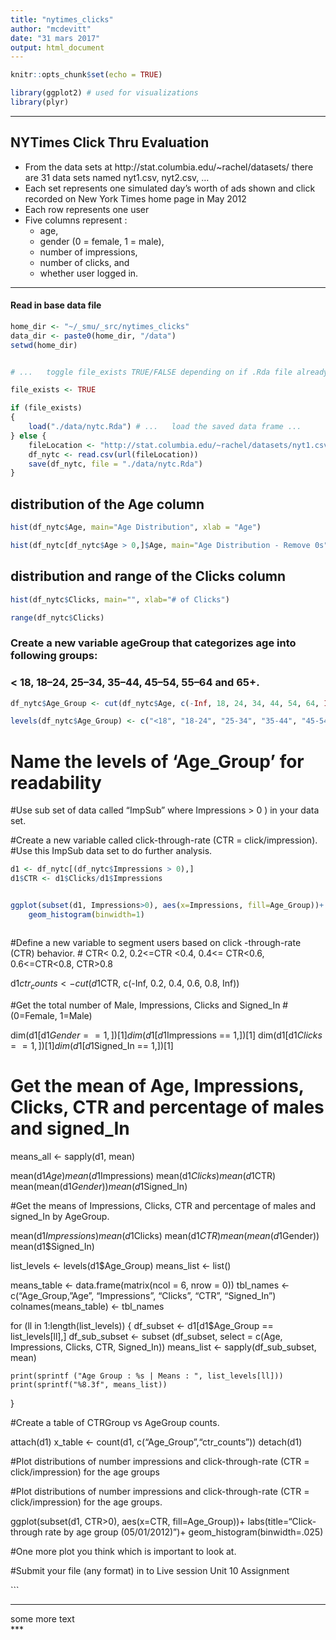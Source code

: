 ```yaml
---
title: "nytimes_clicks"
author: "mcdevitt"
date: "31 mars 2017"
output: html_document
---
```


```r
knitr::opts_chunk$set(echo = TRUE)

library(ggplot2) # used for visualizations
library(plyr)

```
  
***  

## NYTimes Click Thru Evaluation  
  
  
* From the data sets at http://stat.columbia.edu/~rachel/datasets/ there are 31 data sets named nyt1.csv, nyt2.csv, ...  
* Each set represents one simulated day's worth of ads shown and click recorded on New York Times home page in May 2012  
* Each row represents one user  
* Five columns represent :
	+ age,
	+ gender (0 = female, 1 = male),
	+ number of impressions,  
	+ number of clicks, and  
	+ whether user logged in.  
  
  
  
***    
#### Read in base data file  

```r

home_dir <- "~/_smu/_src/nytimes_clicks"
data_dir <- paste0(home_dir, "/data")
setwd(home_dir)


# ...	toggle file_exists TRUE/FALSE depending on if .Rda file already locally saved

file_exists <- TRUE

if (file_exists)
{
	load("./data/nytc.Rda")	# ...	load the saved data frame ...
} else {
	fileLocation <- "http://stat.columbia.edu/~rachel/datasets/nyt1.csv"
	df_nytc <- read.csv(url(fileLocation))
	save(df_nytc, file = "./data/nytc.Rda")
}
```



## __distribution of the Age column__  

```r

hist(df_nytc$Age, main="Age Distribution", xlab = "Age")

hist(df_nytc[df_nytc$Age > 0,]$Age, main="Age Distribution - Remove 0s", xlab = "Age")

```

## __distribution and range of the Clicks column__  

```r
hist(df_nytc$Clicks, main="", xlab="# of Clicks")

range(df_nytc$Clicks)
```


### __Create a new variable ageGroup that categorizes age into following groups:__   
### __< 18, 18–24, 25–34, 35–44, 45–54, 55–64 and 65+.__  

```r

df_nytc$Age_Group <- cut(df_nytc$Age, c(-Inf, 18, 24, 34, 44, 54, 64, Inf))

levels(df_nytc$Age_Group) <- c("<18", "18-24", "25-34", "35-44", "45-54", "55-64", "65+")

```

# Name the levels of 'Age_Group' for readability

#Use sub set of data called “ImpSub” where Impressions > 0 ) in your data set.

#Create a new variable called click-through-rate (CTR = click/impression).
#Use this ImpSub data set to do further analysis.

```r
d1 <- df_nytc[(df_nytc$Impressions > 0),]
d1$CTR <- d1$Clicks/d1$Impressions


ggplot(subset(d1, Impressions>0), aes(x=Impressions, fill=Age_Group))+
    geom_histogram(binwidth=1)



```


#Define a new variable to segment users based on click -through-rate (CTR) behavior.
#    CTR< 0.2, 0.2<=CTR <0.4, 0.4<= CTR<0.6, 0.6<=CTR<0.8, CTR>0.8

d1$ctr_counts <- cut(d1$CTR, c(-Inf, 0.2, 0.4, 0.6, 0.8, Inf))

#Get the total number of Male, Impressions, Clicks and Signed_In
#  (0=Female, 1=Male)

dim(d1[d1$Gender == 1,])[1]
dim(d1[d1$Impressions == 1,])[1]
dim(d1[d1$Clicks == 1,])[1]
dim(d1[d1$Signed_In == 1,])[1]

# Get the mean of Age, Impressions, Clicks, CTR and percentage of males and signed_In 

means_all <- sapply(d1, mean)


mean(d1$Age)
mean(d1$Impressions)
mean(d1$Clicks)
mean(d1$CTR)
mean(mean(d1$Gender))
mean(d1$Signed_In)

#Get the means of Impressions, Clicks, CTR and percentage of males and signed_In  by AgeGroup.

mean(d1$Impressions)
mean(d1$Clicks)
mean(d1$CTR)
mean(mean(d1$Gender))
mean(d1$Signed_In)

list_levels <- levels(d1$Age_Group)
means_list <- list()

means_table <- data.frame(matrix(ncol = 6, nrow = 0))
tbl_names <- c("Age_Group, "Age", "Impressions", "Clicks", "CTR", "Signed_In")
colnames(means_table) <- tbl_names

for (ll in 1:length(list_levels))
{
	df_subset <- d1[d1$Age_Group == list_levels[ll],]
	df_sub_subset <- subset (df_subset, select = c(Age, Impressions, Clicks, CTR, Signed_In))
	means_list <- sapply(df_sub_subset, mean)
	
	print(sprintf ("Age Group : %s | Means : ", list_levels[ll]))
	print(sprintf("%8.3f", means_list))
}

#Create a table of CTRGroup vs AgeGroup counts.

attach(d1)
x_table <- count(d1, c("Age_Group","ctr_counts"))
detach(d1)


#Plot distributions of number impressions and click-through-rate (CTR = click/impression) for the age groups

#Plot distributions of number impressions and click-through-rate (CTR = click/impression) for the age groups.

ggplot(subset(d1, CTR>0), aes(x=CTR, fill=Age_Group))+
    labs(title="Click-through rate by age group (05/01/2012)")+
    geom_histogram(binwidth=.025)


#One more plot you think which is important to look at.





#Submit your file (any format) in to Live session Unit 10 Assignment


```

***   
some more text  
***  
